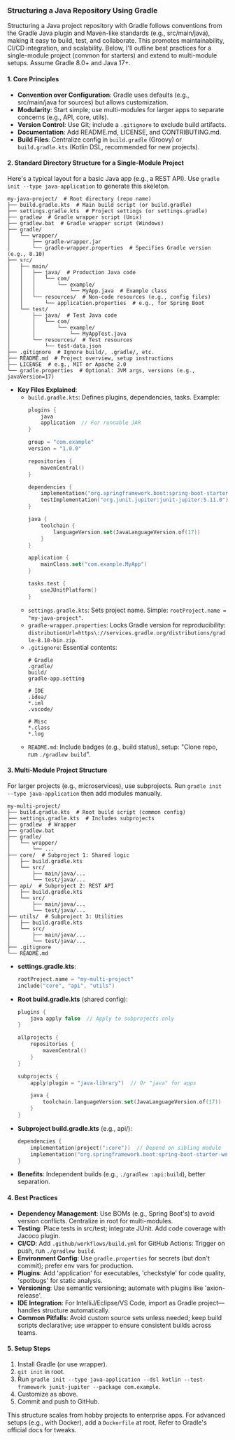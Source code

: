 ### Structuring a Java Repository Using Gradle

Structuring a Java project repository with Gradle follows conventions from the Gradle Java plugin and Maven-like standards (e.g., src/main/java), making it easy to build, test, and collaborate. This promotes maintainability, CI/CD integration, and scalability. Below, I'll outline best practices for a single-module project (common for starters) and extend to multi-module setups. Assume Gradle 8.0+ and Java 17+.

#### 1. **Core Principles**
- **Convention over Configuration**: Gradle uses defaults (e.g., src/main/java for sources) but allows customization.
- **Modularity**: Start simple; use multi-modules for larger apps to separate concerns (e.g., API, core, utils).
- **Version Control**: Use Git; include a `.gitignore` to exclude build artifacts.
- **Documentation**: Add README.md, LICENSE, and CONTRIBUTING.md.
- **Build Files**: Centralize config in `build.gradle` (Groovy) or `build.gradle.kts` (Kotlin DSL, recommended for new projects).

#### 2. **Standard Directory Structure for a Single-Module Project**
Here's a typical layout for a basic Java app (e.g., a REST API). Use `gradle init --type java-application` to generate this skeleton.

```
my-java-project/  # Root directory (repo name)
├── build.gradle.kts  # Main build script (or build.gradle)
├── settings.gradle.kts  # Project settings (or settings.gradle)
├── gradlew  # Gradle wrapper script (Unix)
├── gradlew.bat  # Gradle wrapper script (Windows)
├── gradle/
│   └── wrapper/
│       ├── gradle-wrapper.jar
│       └── gradle-wrapper.properties  # Specifies Gradle version (e.g., 8.10)
├── src/
│   ├── main/
│   │   ├── java/  # Production Java code
│   │   │   └── com/
│   │   │       └── example/
│   │   │           └── MyApp.java  # Example class
│   │   └── resources/  # Non-code resources (e.g., config files)
│   │       └── application.properties  # e.g., for Spring Boot
│   └── test/
│       ├── java/  # Test Java code
│       │   └── com/
│       │       └── example/
│       │           └── MyAppTest.java
│       └── resources/  # Test resources
│           └── test-data.json
├── .gitignore  # Ignore build/, .gradle/, etc.
├── README.md  # Project overview, setup instructions
├── LICENSE  # e.g., MIT or Apache 2.0
└── gradle.properties  # Optional: JVM args, versions (e.g., javaVersion=17)
```

- **Key Files Explained**:
  - `build.gradle.kts`: Defines plugins, dependencies, tasks. Example:
    ```kotlin
    plugins {
        java
        application  // For runnable JAR
    }

    group = "com.example"
    version = "1.0.0"

    repositories {
        mavenCentral()
    }

    dependencies {
        implementation("org.springframework.boot:spring-boot-starter-web:3.3.2")  // Example dep
        testImplementation("org.junit.jupiter:junit-jupiter:5.11.0")
    }

    java {
        toolchain {
            languageVersion.set(JavaLanguageVersion.of(17))
        }
    }

    application {
        mainClass.set("com.example.MyApp")
    }

    tasks.test {
        useJUnitPlatform()
    }
    ```
  - `settings.gradle.kts`: Sets project name. Simple: `rootProject.name = "my-java-project"`.
  - `gradle-wrapper.properties`: Locks Gradle version for reproducibility: `distributionUrl=https\://services.gradle.org/distributions/gradle-8.10-bin.zip`.
  - `.gitignore`: Essential contents:
    ```
    # Gradle
    .gradle/
    build/
    gradle-app.setting

    # IDE
    .idea/
    *.iml
    .vscode/

    # Misc
    *.class
    *.log
    ```
  - `README.md`: Include badges (e.g., build status), setup: "Clone repo, run `./gradlew build`".

#### 3. **Multi-Module Project Structure**
For larger projects (e.g., microservices), use subprojects. Run `gradle init --type java-application` then add modules manually.

```
my-multi-project/
├── build.gradle.kts  # Root build script (common config)
├── settings.gradle.kts  # Includes subprojects
├── gradlew  # Wrapper
├── gradlew.bat
├── gradle/
│   └── wrapper/
│       └── ...
├── core/  # Subproject 1: Shared logic
│   ├── build.gradle.kts
│   └── src/
│       ├── main/java/...
│       └── test/java/...
├── api/  # Subproject 2: REST API
│   ├── build.gradle.kts
│   └── src/
│       ├── main/java/...
│       └── test/java/...
├── utils/  # Subproject 3: Utilities
│   ├── build.gradle.kts
│   └── src/
│       ├── main/java/...
│       └── test/java/...
├── .gitignore
└── README.md
```

- **settings.gradle.kts**:
  ```kotlin
  rootProject.name = "my-multi-project"
  include("core", "api", "utils")
  ```
- **Root build.gradle.kts** (shared config):
  ```kotlin
  plugins {
      java apply false  // Apply to subprojects only
  }

  allprojects {
      repositories {
          mavenCentral()
      }
  }

  subprojects {
      apply(plugin = "java-library")  // Or "java" for apps

      java {
          toolchain.languageVersion.set(JavaLanguageVersion.of(17))
      }
  }
  ```
- **Subproject build.gradle.kts** (e.g., api/):
  ```kotlin
  dependencies {
      implementation(project(":core"))  // Depend on sibling module
      implementation("org.springframework.boot:spring-boot-starter-web:3.3.2")
  }
  ```
- **Benefits**: Independent builds (e.g., `./gradlew :api:build`), better separation.

#### 4. **Best Practices**
- **Dependency Management**: Use BOMs (e.g., Spring Boot's) to avoid version conflicts. Centralize in root for multi-modules.
- **Testing**: Place tests in src/test; integrate JUnit. Add code coverage with Jacoco plugin.
- **CI/CD**: Add `.github/workflows/build.yml` for GitHub Actions: Trigger on push, run `./gradlew build`.
- **Environment Config**: Use `gradle.properties` for secrets (but don't commit); prefer env vars for production.
- **Plugins**: Add 'application' for executables, 'checkstyle' for code quality, 'spotbugs' for static analysis.
- **Versioning**: Use semantic versioning; automate with plugins like 'axion-release'.
- **IDE Integration**: For IntelliJ/Eclipse/VS Code, import as Gradle project—handles structure automatically.
- **Common Pitfalls**: Avoid custom source sets unless needed; keep build scripts declarative; use wrapper to ensure consistent builds across teams.

#### 5. **Setup Steps**
1. Install Gradle (or use wrapper).
2. `git init` in root.
3. Run `gradle init --type java-application --dsl kotlin --test-framework junit-jupiter --package com.example`.
4. Customize as above.
5. Commit and push to GitHub.

This structure scales from hobby projects to enterprise apps. For advanced setups (e.g., with Docker), add a `Dockerfile` at root. Refer to Gradle's official docs for tweaks.